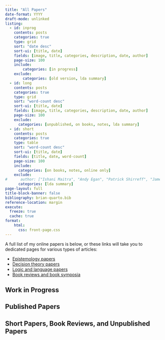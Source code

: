 ```yaml
---
title: "All Papers"
date-format: YYYY
draft-mode: unlinked
listing: 
  - id: inprog
    contents: posts
    categories: true
    type: grid
    sort: "date desc"
    sort-ui: [title, date]
    fields: [image, title, categories, description, date, author]
    page-size: 100
    include:
        categories: [in progress]
    exclude:
        categories: [old version, lda summary]
  - id: long
    contents: posts
    categories: true
    type: grid
    sort: "word-count desc"
    sort-ui: [title, date]
    fields: [image, title, categories, description, date, author]
    page-size: 100
    exclude:
      categories: [unpublished, on books, notes, lda summary]
  - id: short
    contents: posts
    categories: true
    type: table
    sort: "word-count desc"
    sort-ui: [title, date]
    fields: [title, date, word-count]
    page-size: 100
    include:
      categories: [on books, notes, online only]
    exclude:
#      author: ["Ishani Maitra", "Andy Egan", "Patrick Shirreff", "James M. Joyce", "John Hawthorne", "Jonathan Jenkins Ichikawa", "Steven Kuhn", "David Jehle"]
      categories: [lda summary]
page-layout: full
title-block-banner: false
bibliography: brian-quarto.bib
reference-location: margin
execute:
  freeze: true
  cache: true
format: 
    html:
      css: front-page.css
---
```


A full list of my online papers is below, or these links will take you to dedicated pages for various types of articles:

- [Epistemology papers](epist.html)
- [Decision theory papers](gdt.html)
- [Logic and language papers](language.html)
- [Book reviews and book symposia](books.html)

## Work in Progress
::: {#inprog}
:::

## Published Papers
:::{#long}
:::

## Short Papers, Book Reviews, and Unpublished Papers
:::{#short}
:::
